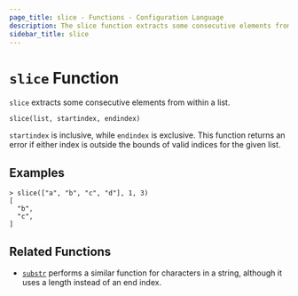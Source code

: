 ```yaml
---
page_title: slice - Functions - Configuration Language
description: The slice function extracts some consecutive elements from within a list.
sidebar_title: slice
---
```


# `slice` Function

`slice` extracts some consecutive elements from within a list.

```hcl
slice(list, startindex, endindex)
```

`startindex` is inclusive, while `endindex` is exclusive. This function returns
an error if either index is outside the bounds of valid indices for the given
list.

## Examples

```
> slice(["a", "b", "c", "d"], 1, 3)
[
  "b",
  "c",
]
```

## Related Functions

* [`substr`](/language/functions/substr) performs a similar function for characters in a
  string, although it uses a length instead of an end index.
